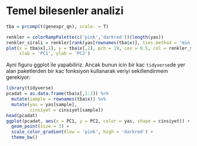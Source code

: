 # Temel bilesenler analizi

```r
tba = prcomp(t(genexpr_qn), scale. = T)
```

```r
renkler = colorRampPalette(c('pink','darkred'))(length(yas))
renkler_sirali = renkler[rank(yas[rownames(tba$x)], ties.method = 'min')]
plot(x = tba$x[,1], y = tba$x[,2], pch = 19, cex = 0.5, col = renkler_sirali, 
     xlab = 'PC1', ylab = 'PC2')
```

Ayni figuru ggplot ile yapabiliriz. Ancak bunun icin bir kac `tidyverse`de yer alan paketlerden bir kac fonksiyon kullanarak veriyi sekillendirmem gerekiyor:

```r
library(tidyverse)
pcadat = as.data.frame(tba$x[,1:2]) %>%
  mutate(sample = rownames(tba$x)) %>%
  mutate(yas = yas[sample],
         cinsiyet = cinsiyet[sample])
head(pcadat)
ggplot(pcadat, aes(x = PC1, y = PC2, color = yas, shape = cinsiyet)) +
  geom_point(size = 3) +
  scale_color_gradient(low = 'pink', high = 'darkred') +
  theme_bw()
```

